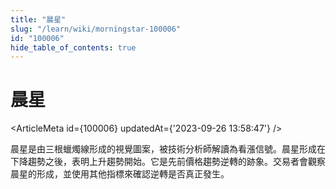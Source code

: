 ```yaml
---
title: "晨星"
slug: "/learn/wiki/morningstar-100006"
id: "100006"
hide_table_of_contents: true
---
```



# 晨星

<ArticleMeta id={100006} updatedAt={'2023-09-26 13:58:47'} />
<div className='border-solid border-b border-t-0 my-4 border-[var(--ifm-color-gray-300)]' />

晨星是由三根蠟燭線形成的視覺圖案，被技術分析師解讀為看漲信號。晨星形成在下降趨勢之後，表明上升趨勢開始。它是先前價格趨勢逆轉的跡象。交易者會觀察晨星的形成，並使用其他指標來確認逆轉是否真正發生。

